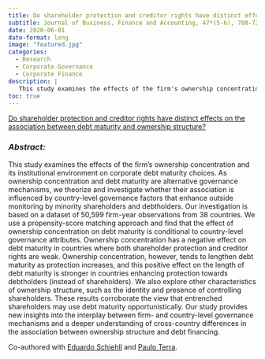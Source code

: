 ```yaml
---
title: Do shareholder protection and creditor rights have distinct effects on the association between debt maturity and ownership structure?
subtitle: Journal of Business, Finance and Accounting, 47*(5-6), 708-729, 2020, [doi](https://doi.org/10.1111/jbfa.12430)
date: 2020-06-01
date-format: long
image: "featured.jpg"
categories:
  - Research
  - Corporate Governance
  - Corporate Finance
description: |
   This study examines the effects of the firm's ownership concentration and its institutional environment on corporate debt maturity choices
toc: true
---
```



<script type="text/javascript" src="//cdn.plu.mx/widget-popup.js"></script>

<a href="https://plu.mx/plum/a/?doi=10.1111%2Fjbfa.12430" data-popup="right" data-size="large" class="plumx-plum-print-popup" data-site="plum" data-hide-when-empty="true">Do shareholder protection and creditor rights have distinct effects on the association between debt maturity and ownership structure?</a>


### *Abstract:*

This study examines the effects of the firm's ownership concentration and its institutional environment on corporate debt maturity choices. As ownership concentration and debt maturity are alternative governance mechanisms, we theorize and investigate whether their association is influenced by country-level governance factors that enhance outside monitoring by minority shareholders and debtholders. Our investigation is based on a dataset of 50,599 firm-year observations from 38 countries. We use a propensity-score matching approach and find that the effect of ownership concentration on debt maturity is conditional to country-level governance attributes. Ownership concentration has a negative effect on debt maturity in countries where both shareholder protection and creditor rights are weak. Ownership concentration, however, tends to lengthen debt maturity as protection increases, and this positive effect on the length of debt maturity is stronger in countries enhancing protection towards debtholders (instead of shareholders). We also explore other characteristics of ownership structure, such as the identity and presence of controlling shareholders. These results corroborate the view that entrenched shareholders may use debt maturity opportunistically. Our study provides new insights into the interplay between firm- and country-level governance mechanisms and a deeper understanding of cross-country differences in the association between ownership structure and debt financing.


Co-authored with [Eduardo Schiehll](https://www.hec.ca/en/profs/eduardo.schiehll.html) and [Paulo Terra](https://eaesp.fgv.br/en/people/paulo-renato-soares-terra).
